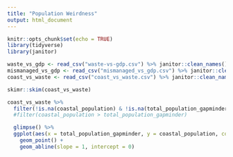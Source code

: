 ```yaml
---
title: "Population Weirdness"
output: html_document
---
```


```r
knitr::opts_chunk$set(echo = TRUE)
library(tidyverse)
library(janitor)
```

```r
waste_vs_gdp <- read_csv("waste-vs-gdp.csv") %>% janitor::clean_names()
mismanaged_vs_gdp <- read_csv("mismanaged_vs_gdp.csv") %>% janitor::clean_names()
coast_vs_waste <- read_csv("coast_vs_waste.csv") %>% janitor::clean_names()
```

```r
skimr::skim(coast_vs_waste)
```

```r
coast_vs_waste %>% 
  filter(!is.na(coastal_population) & !is.na(total_population_gapminder)) %>% 
  #filter(coastal_population > total_population_gapminder)

  glimpse() %>%
  ggplot(aes(x = total_population_gapminder, y = coastal_population, color = year)) +
    geom_point() + 
    geom_abline(slope = 1, intercept = 0)
```


